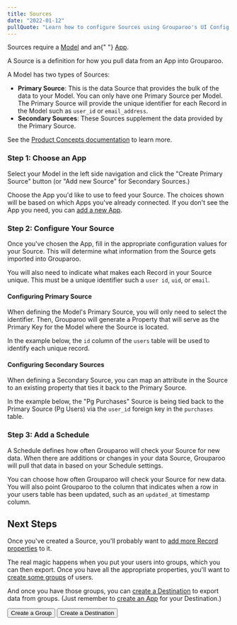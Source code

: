 ```yaml
---
title: Sources
date: "2022-01-12"
pullQuote: "Learn how to configure Sources using Grouparoo's UI Config."
---
```


<Alert variant="warning">
  <p className="mb-0">
    Sources require a <a href="/docs/config/models">Model</a> and an{" "}
    <a href="/docs/config/apps">App</a>.
  </p>
</Alert>

A Source is a definition for how you pull data from an App into Grouparoo.

A Model has two types of Sources:

- **Primary Source**: This is the data Source that provides the bulk of the data to your Model. You can only have one Primary Source per Model.
  The Primary Source will provide the unique identifier for each Record in the Model such as `user_id` or `email_address`.
- **Secondary Sources**: These Sources supplement the data provided by the Primary Source.

See the [Product Concepts documentation](/docs/getting-started/product-concepts) to learn more.

### Step 1: Choose an App

Select your Model in the left side navigation and click the "Create Primary Source" button (or "Add new Source" for Secondary Sources.)

<ImageInBrowserFrame
  centered
  alt="UI Config: New Source"
  src="/images/docs/guides/config/source--01-add.png"
  width={1005}
  height={628}
/>

Choose the App you'd like to use to feed your Source. The choices shown will be based on which Apps you've already connected. If you don't see the App you need, you can [add a new App](/docs/config/apps).

<ImageInBrowserFrame
  centered
  alt="UI Config: Choose App"
  src="/images/docs/guides/config/source--02-choose-app.png"
  width={1062}
  height={664}
/>

### Step 2: Configure Your Source

Once you've chosen the App, fill in the appropriate configuration values for your Source. This will determine what information from the Source gets imported into Grouparoo.

You will also need to indicate what makes each Record in your Source unique. This must be a unique identifier such a `user id`, `uid`, or `email`.

#### Configuring Primary Source

When defining the Model's Primary Source, you will only need to select the identifier.
Then, Grouparoo will generate a Property that will serve as the Primary Key for the Model where the Source is located.

In the example below, the `id` column of the `users` table will be used to identify each unique record.

<ImageInBrowserFrame
  centered
  alt="UI Config: Configure Source"
  src="/images/docs/guides/config/source--03-configure.png"
  width={1061}
  height={746}
/>

#### Configuring Secondary Sources

When defining a Secondary Source, you can map an attribute in the Source to an existing property that ties it back to the Primary Source.

In the example below, the "Pg Purchases" Source is being tied back to the Primary Source (Pg Users) via the `user_id` foreign key in the `purchases` table.

<ImageInBrowserFrame
  centered
  alt="UI Config: Configure Source"
  src="/images/docs/guides/config/source--03-configure-secondary.png"
  width={1085}
  height={746}
/>

### Step 3: Add a Schedule

A Schedule defines how often Grouparoo will check your Source for new data. When there are additions or changes in your data Source, Grouparoo will pull that data in based on your Schedule settings.

You can choose how often Grouparoo will check your Source for new data. You will also point Grouparoo to the column that indicates when a row in your users table has been updated, such as an `updated_at` timestamp column.

<ImageInBrowserFrame
  centered
  alt="UI Config: Add Schedule"
  src="/images/docs/guides/config/source--04-schedule.png"
  width={1238}
  height={846}
/>

<GeneratedConfigFile
  configDir="sources"
  docPath="/docs/config/code-config/sources"
/>

## Next Steps

Once you've created a Source, you'll probably want to [add more Record properties](/docs/config/properties) to it.

<ImageInBrowserFrame
  centered
  alt="UI Config: Configure Source"
  src="/images/docs/guides/config/source--05-properties.png"
  width={1091}
  height={666}
/>

The real magic happens when you put your users into groups, which you can then export. Once you have all the appropriate properties, you'll want to [create some groups](/docs/config/groups) of users.

And once you have those groups, you can [create a Destination](/docs/config/destinations) to export data from groups. (Just remember to [create an App](/docs/config/apps) for your Destination.)

<Button href="/docs/config/groups" variant="outline-primary">
  Create a Group
</Button> <Button href="/docs/config/destinations" variant="outline-primary">
  Create a Destination
</Button>
